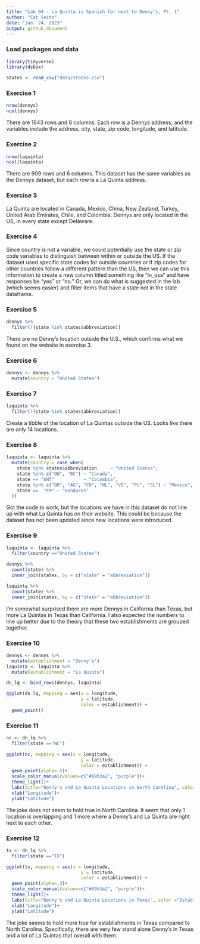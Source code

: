 ```yaml
---
title: "Lab 04 - La Quinta is Spanish for next to Denny's, Pt. 1"
author: "Cat Seitz"
date: "Jan. 24, 2023"
output: github_document
---
```


### Load packages and data

```r
library(tidyverse) 
library(dsbox) 
```

```r
states <- read_csv("data/states.csv")

```

### Exercise 1

```r

nrow(dennys)
ncol(dennys)

```

There are 1643 rows and 6 columns. Each row is a Dennys address, and the variables include the address, city, state, zip code, longitude, and latitude.  

### Exercise 2

```r

nrow(laquinta)
ncol(laquinta)

```

There are 909 rows and 6 columns. This dataset has the same variables as the Dennys dataset, but each row is a La Quinta address. 

### Exercise 3

La Quinta are located in Canada, Mexico, China, New Zealand, Turkey, United Arab Emirates, Chile, and Colombia. Dennys are only located in the US, in every state except Delaware. 

### Exercise 4

Since country is not a variable, we could potentially use the state or zip code variables to distinguish between within or outside the US. If the dataset used specific state codes for outside countries or if zip codes for other countries follow a different pattern than the US, then we can use this information to create a new column titled something like "in_usa" and have responses be "yes" or "no." Or, we can do what is suggested in the lab (which seems easier) and filter items that have a state not in the state dataframe. 

### Exercise 5

```r

dennys %>%
  filter(!(state %in% states$abbreviation))

```

There are no Denny's location outside the U.S., which confirms what we found on the website in exercise 3. 

### Exercise 6

```r

dennys <- dennys %>%
  mutate(country = "United States")

```

### Exercise 7

```r

laquinta %>%
  filter(!(state %in% states$abbreviation))

```

Create a tibble of the location of La Quintas outside the US. Looks like there are only 14 locations. 

### Exercise 8

``` r

laquinta <- laquinta %>%
  mutate(country = case_when(
    state %in% states$abbreviation     ~ "United States",
    state %in% c("ON", "BC") ~ "Canada",
    state == "ANT"           ~ "Colombia",
    state %in% c("QR", "AG", "CH", "NL", "VE", "PU", "SL") ~ "Mexico",
    state ==  "FM" ~ "Honduras"
  ))

```

Got the code to work, but the locations we have in this dataset do not line up with what La Quinta has on their website. This could be because the dataset has not been updated since new locations were introduced. 

### Exercise 9

```r

laquinta <- laquinta %>%
  filter(country =="United States")

```

```r

dennys %>%
  count(state) %>%
  inner_join(states, by = c("state" = "abbreviation"))

laquinta %>%
  count(state) %>%
  inner_join(states, by = c("state" = "abbreviation"))


```


I'm somewhat surprised there are more Dennys in California than Texas, but more La Quintas in Texas than California. I also expected the numbers to line up better due to the theory that these two establishments are grouped together. 

### Exercise 10

```r

dennys <- dennys %>%
  mutate(establishment = "Denny's")
laquinta <- laquinta %>%
  mutate(establishment = "La Quinta")

dn_lq <- bind_rows(dennys, laquinta)

```

```r

ggplot(dn_lq, mapping = aes(x = longitude,
                            y = latitude,
                            color = establishment)) +
  geom_point()

```


### Exercise 11

```r

nc <- dn_lq %>%
  filter(state =="NC")

ggplot(nc, mapping = aes(x = longitude,
                            y = latitude,
                            color = establishment)) +
  geom_point(alpha=.5)+
  scale_color_manual(values=c("#69b3a2", "purple"))+
  theme_light()+
  labs(title="Denny's and La Quinta Locations in North Carolina", color ="Establishment")+
  xlab("Longitude")+
  ylab("Latitude")

```

The joke does not seem to hold true in North Carolina. It seem that only 1 location is overlapping and 1 more where a Denny's and La Quinta are right next to each other. 

### Exercise 12


```r

tx <- dn_lq %>%
  filter(state =="TX")

ggplot(tx, mapping = aes(x = longitude,
                            y = latitude,
                            color = establishment)) +
  geom_point(alpha=.3)+
  scale_color_manual(values=c("#69b3a2", "purple"))+
  theme_light()+
  labs(title="Denny's and La Quinta Locations in Texas", color ="Establishment")+
  xlab("Longitude")+
  ylab("Latitude")

```

The joke seems to hold more true for establishments in Texas compared to North Carolina. Specifically, there are very few stand alone Denny's in Texas and a lot of La Quintas that overall with them. 


